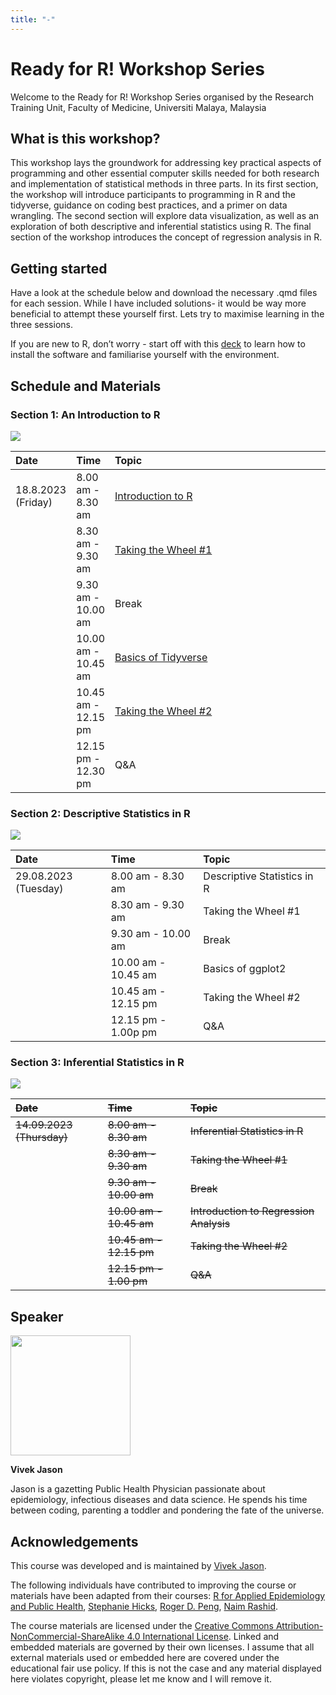 ```yaml
---
title: "-"
---
```


# **Ready for R! Workshop Series**

Welcome to the Ready for R! Workshop Series organised by the Research Training Unit, Faculty of Medicine, Universiti Malaya, Malaysia

## **What is this workshop?**

This workshop lays the groundwork for addressing key practical aspects of programming and other essential computer skills needed for both research and implementation of statistical methods in three parts. In its first section, the workshop will introduce participants to programming in R and the tidyverse, guidance on coding best practices, and a primer on data wrangling. The second section will explore data visualization, as well as an exploration of both descriptive and inferential statistics using R. The final section of the workshop introduces the concept of regression analysis in R.

## **Getting started**

Have a look at the schedule below and download the necessary .qmd files for each session. While I have included solutions- it would be way more beneficial to attempt these yourself first. Lets try to maximise learning in the three sessions.

If you are new to R, don't worry - start off with this [deck](http://vivekjason.com/StatsComputingR_sbdr2023/installation.html#/title-slide) to learn how to install the software and familiarise yourself with the environment.

## Schedule and Materials

### Section 1: An Introduction to R

![](images/intro.png)

| Date               | Time                | Topic                                                                                                                                                                                                      |
|:-------------------|:--------------------|:-----------------------------------------------------------------------------------------------------------------------------------------------------------------------------------------------------------|
| 18.8.2023 (Friday) | 8.00 am - 8.30 am   | [I](https://github.com/vivekjason/readyforR_rtufom2023/blob/main/introduction.qmd)[ntroduction to R](https://github.com/vivekjason/readyforR_rtufom2023/blob/main/introduction.qmd "Introduction Content") |
|                    | 8.30 am - 9.30 am   | [Taking the Wheel #1](https://github.com/vivekjason/readyforR_rtufom2023/blob/main/introduction_tutorial.qmd "Introduction Tutorial")                                                                      |
|                    | 9.30 am - 10.00 am  | Break                                                                                                                                                                                                      |
|                    | 10.00 am - 10.45 am | [Basics of Tidyverse](https://github.com/vivekjason/readyforR_rtufom2023/blob/main/data_wranggling.qmd "Data Wranggling Content")                                                                          |
|                    | 10.45 am - 12.15 pm | [Taking the Wheel #2](https://github.com/vivekjason/readyforR_rtufom2023/blob/main/data_wranggling_tutorial.qmd "Data Wranggling Tutorial")                                                                |
|                    | 12.15 pm - 12.30 pm | Q&A                                                                                                                                                                                                        |

### Section 2: Descriptive Statistics in R

![](images/descriptive.png){fig-align="center"}

| Date                 | Time                | Topic                       |
|:---------------------|:--------------------|:----------------------------|
| 29.08.2023 (Tuesday) | 8.00 am - 8.30 am   | Descriptive Statistics in R |
|                      | 8.30 am - 9.30 am   | Taking the Wheel #1         |
|                      | 9.30 am - 10.00 am  | Break                       |
|                      | 10.00 am - 10.45 am | Basics of ggplot2           |
|                      | 10.45 am - 12.15 pm | Taking the Wheel #2         |
|                      | 12.15 pm - 1.00p pm | Q&A                         |

### Section 3: Inferential Statistics in R

![](images/coming_soon3.jpg){fig-align="center"}

| ~~Date~~                  | ~~Time~~                | ~~Topic~~                               |
|:--------------------------|:------------------------|:----------------------------------------|
| ~~14.09.2023 (Thursday)~~ | ~~8.00 am - 8.30 am~~   | ~~Inferential Statistics in R~~         |
|                           | ~~8.30 am - 9.30 am~~   | ~~Taking the Wheel #1~~                 |
|                           | ~~9.30 am - 10.00 am~~  | ~~Break~~                               |
|                           | ~~10.00 am - 10.45 am~~ | ~~Introduction to Regression Analysis~~ |
|                           | ~~10.45 am - 12.15 pm~~ | ~~Taking the Wheel #2~~                 |
|                           | ~~12.15 pm - 1.00 pm~~  | ~~Q&A~~                                 |

## Speaker

![](images/1688354405314.png){fig-align="left" width="2in"}

**Vivek Jason**

Jason is a gazetting Public Health Physician passionate about epidemiology, infectious diseases and data science. He spends his time between coding, parenting a toddler and pondering the fate of the universe.

## **Acknowledgements**

This course was developed and is maintained by [Vivek Jason](https://github.com/vivekjason).

The following individuals have contributed to improving the course or materials have been adapted from their courses: [R for Applied Epidemiology and Public Health](https://epirhandbook.com/en/), [Stephanie Hicks](https://www.stephaniehicks.com/), [Roger D. Peng](https://github.com/rdpeng), [Naim Rashid](https://naimurashid.github.io/).

The course materials are licensed under the [Creative Commons Attribution-NonCommercial-ShareAlike 4.0 International License](https://creativecommons.org/licenses/by-nc-sa/4.0/). Linked and embedded materials are governed by their own licenses. I assume that all external materials used or embedded here are covered under the educational fair use policy. If this is not the case and any material displayed here violates copyright, please let me know and I will remove it.
